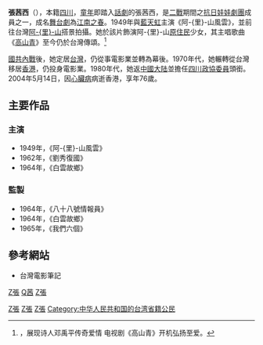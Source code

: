 '''張茜西'''（{{bd|1928年||2004年|5月14日|catIdx=Z張}}），本籍[[四川|四川]]，[[童年|童年]]即踏入[[話劇|話劇]]的張茜西，是[[二戰|二戰]]期間之[[抗日娃娃劇團|抗日娃娃劇團]]成員之一，成名[[舞台劇|舞台劇]]為[[江南之春|江南之春]]。1949年與[[藍天虹|藍天虹]]主演《阿-{里}-山風雲》，並前往台灣[[阿里山山脈|阿-{里}-山]]搭景拍攝。她於該片飾演阿-{里}-山[[原住民|原住民]]少女，其主唱歌曲《[[高山青|高山青]]》至今仍於台灣傳頌。<ref>{{cite web |url=http://www.hinews.cn/news/system/2012/05/26/014451506.shtml |title=存档副本 |accessdate=2017年4月23日 |deadurl=yes |archiveurl=https://web.archive.org/web/20170424085647/http://www.hinews.cn/news/system/2012/05/26/014451506.shtml |archivedate=2017年4月24日 |df= }}，展现诗人邓禹平传奇爱情 电视剧《高山青》开机弘扬至爱。</ref>

[[國共內戰|國共內戰]]後，她定居[[台灣|台灣]]，仍從事電影業並轉為幕後。1970年代，她輾轉從台灣移居[[香港|香港]]，仍投身電影業。1980年代，她返[[中國大陆|中國大陆]]並擔任[[四川|四川]][[政協委員|政協委員]]頭銜。2004年5月14日，因[[心臟病|心臟病]]病逝香港，享年76歲。

==主要作品==
===主演===
*1949年，《阿-{里}-山風雲》 　　　  
*1962年，《劉秀復國》 　　　  
*1964年，《白雲故鄉》 　　　  
===監製===
*1964年，《八十八號情報員》 　　　  
*1964年，《白雲故鄉》 　　　  
*1965年，《我們六個》 　　　 
==參考網站==
*台灣電影筆記

[[Category:台灣電影女演員|Z張]]
[[category:中国电影女演员|Z張]]
[[category:張姓|Q茜]]
[[category:四川人|Z張]]
[[Category:香港人|Z張]]
[[Category:台灣戰後四川移民|Z張]]
[[Category:中华人民共和国的台湾省籍公民|Category:中华人民共和国的台湾省籍公民]]